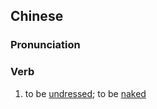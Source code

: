 {{also|光着}}
==Chinese==
{{zh-forms|s=光着}}

===Pronunciation===
{{zh-pron
|m=guāngzhe
|cat=v
}}

===Verb===
{{zh-verb}}

# to be [[undressed]]; to be [[naked]]
#: {{zh-x|我 光著{zhe} 呢。|''I'm '''not decent'''.''}}